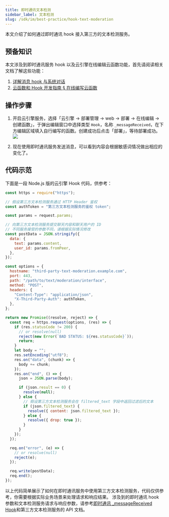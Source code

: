 ```yaml
---
title: 即时通讯文本检测
sidebar_label: 文本检测
slug: /sdk/im/best-practice/hook-text-moderation
---
```


<head>
  <meta name="robots" content="noindex" />
</head>

本文介绍了如何通过即时通讯 hook 接入第三方的文本检测服务。

## 预备知识

本文涉及到即时通讯服务 hook 以及云引擎在线编辑云函数功能，首先请阅读相关文档了解这些功能：

1. [详解消息 hook 与系统对话](/v3/sdk/im/guide/systemconv/)
2. [云函数和 Hook 开发指南 § 在线编写云函数](/v3/sdk/engine/functions/guides#在线编写云函数)

## 操作步骤

1. 开启云引擎服务，选择「云引擎 -> 部署管理 -> web -> 部署 -> 在线编辑 -> 创建函数」，于弹出编辑窗口中选择类型 `Hook`，名称 `_messageReceived`，在下方编辑区域填入自行编写的函数。创建成功后点击「部署」，等待部署成功。
![](https://capacity-files.lcfile.com/5DF59OXNHAQFIygBz9KCRchixpyLRnQf/Frame%202.png)

2. 现在使用即时通讯服务发送消息，可以看到内容会根据敏感词情况做出相应的变化了。

## 代码示范

下面是一段 Node.js 版的云引擎 Hook 代码，供参考：

```javascript
const https = require("https");

// 假设第三方文本检测服务通过 HTTP Header 鉴权
const authToken = "第三方文本检测服务的鉴权 token";

const params = request.params;

// 向第三方文本检测服务提交聊天内容和聊天用户的 ID
// 不同服务接受的参数不同，请根据实际情况修改
const postData = JSON.stringify({
  data: {
    text: params.content,
    user_id: params.fromPeer,
  },
});

const options = {
  hostname: "third-party-text-moderation.example.com",
  port: 443,
  path: "/path/to/text/moderation/interface",
  method: "POST",
  headers: {
    "Content-Type": "application/json",
    "X-Third-Party-Auth": authToken,
  },
};

return new Promise((resolve, reject) => {
  const req = https.request(options, (res) => {
    if (res.statusCode != 200) {
      // or resolve(null)
      reject(new Error(`BAD STATUS: ${res.statusCode}`));
      return;
    }
    let body = "";
    res.setEncoding("utf8");
    res.on("data", (chunk) => {
      body += chunk;
    });
    res.on("end", () => {
      json = JSON.parse(body);

      if (json.result == 0) {
        resolve(null);
      } else {
        // 假设第三方文本检测服务会在 filtered_text 字段中返回过滤后的文本
        if (json.filtered_text) {
          resolve({ content: json.filtered_text });
        } else {
          resolve({ drop: true });
        }
      }
    });
  });

  req.on("error", (e) => {
    // or resolve(null)
    reject(e);
  });

  req.write(postData);
  req.end();
});
```

以上代码简单展示了如何在即时通讯服务中使用第三方文本检测服务，代码仅供参考，你需要根据实际业务场景来处理请求和响应结果。
涉及到的即时通讯 hook 参数和文本检测服务请求与响应参数，请参考[即时通讯 \_messageReceived Hook](/v3/sdk/im/guide/systemconv/#_messagereceived)和第三方文本检测服务的 API 文档。
